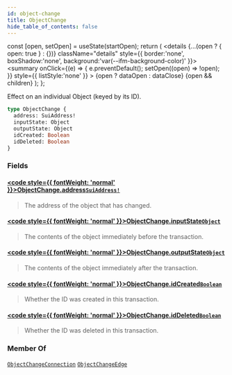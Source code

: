 ```yaml
---
id: object-change
title: ObjectChange
hide_table_of_contents: false
---
```









  const [open, setOpen] = useState(startOpen);
  return (
    <details {...(open ? { open: true } : {})} className="details" style={{ border:'none', boxShadow:'none', background:'var(--ifm-background-color)' }}>
      <summary
        onClick={(e) => {
          e.preventDefault();
          setOpen((open) => !open);
        }}
        style={{ listStyle:'none' }}
      >
      {open ? dataOpen : dataClose}
      </summary>
      {open && children}
    </details>
  );
};








Effect on an individual Object (keyed by its ID).


```graphql
type ObjectChange {
  address: SuiAddress!
  inputState: Object
  outputState: Object
  idCreated: Boolean
  idDeleted: Boolean
}
```




### Fields

#### [<code style={{ fontWeight: 'normal' }}>ObjectChange.<b>address</b></code>](#)<Bullet />[`SuiAddress!`](/references/sui-api/graphql/reference/scalars/sui-address) <Badge class="badge badge--secondary" text="non-null"/> <Badge class="badge badge--secondary" text="scalar"/> 
> 
> 
> The address of the object that has changed.
> 

#### [<code style={{ fontWeight: 'normal' }}>ObjectChange.<b>inputState</b></code>](#)<Bullet />[`Object`](/references/sui-api/graphql/reference/objects/object) <Badge class="badge badge--secondary" text="object"/> 
> 
> 
> The contents of the object immediately before the transaction.
> 

#### [<code style={{ fontWeight: 'normal' }}>ObjectChange.<b>outputState</b></code>](#)<Bullet />[`Object`](/references/sui-api/graphql/reference/objects/object) <Badge class="badge badge--secondary" text="object"/> 
> 
> 
> The contents of the object immediately after the transaction.
> 

#### [<code style={{ fontWeight: 'normal' }}>ObjectChange.<b>idCreated</b></code>](#)<Bullet />[`Boolean`](/references/sui-api/graphql/reference/scalars/boolean) <Badge class="badge badge--secondary" text="scalar"/> 
> 
> 
> Whether the ID was created in this transaction.
> 

#### [<code style={{ fontWeight: 'normal' }}>ObjectChange.<b>idDeleted</b></code>](#)<Bullet />[`Boolean`](/references/sui-api/graphql/reference/scalars/boolean) <Badge class="badge badge--secondary" text="scalar"/> 
> 
> 
> Whether the ID was deleted in this transaction.
> 



### Member Of

[`ObjectChangeConnection`](/references/sui-api/graphql/reference/objects/object-change-connection)  <Badge class="badge badge--secondary" text="object"/><Bullet />[`ObjectChangeEdge`](/references/sui-api/graphql/reference/objects/object-change-edge)  <Badge class="badge badge--secondary" text="object"/>

